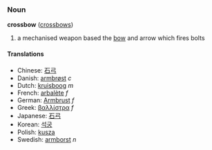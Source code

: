 ===Noun===
'''crossbow''' ([[crossbows]])

# a mechanised weapon based the [[bow]] and arrow which fires bolts

====Translations====
*Chinese: [[石弓]]
*Danish: [[armbrøst]] ''c''
*Dutch: [[kruisboog]] ''m''
*French: [[arbalète]] ''f''
*German: [[Armbrust]] ''f''
*Greek: [[βαλλίστρα]] ''f''
*Japanese: [[石弓]]
*Korean: [[석궁]]
*Polish: [[kusza]]
*Swedish: [[armborst]] ''n''
